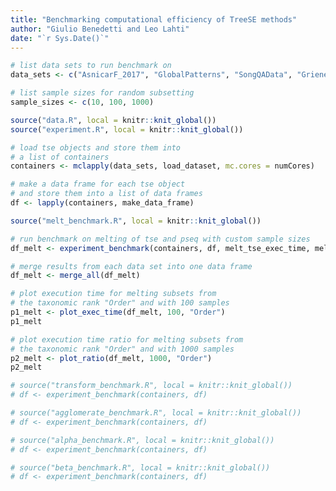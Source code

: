 ```yaml
---
title: "Benchmarking computational efficiency of TreeSE methods"
author: "Giulio Benedetti and Leo Lahti"
date: "`r Sys.Date()`"
---
```


```r
# list data sets to run benchmark on
data_sets <- c("AsnicarF_2017", "GlobalPatterns", "SongQAData", "GrieneisenTSData", "SprockettTHData", "VincentC_2016", "BackhedF_2015", "ZeeviD_2015", "SilvermanAGutData")

# list sample sizes for random subsetting
sample_sizes <- c(10, 100, 1000)

source("data.R", local = knitr::knit_global())
source("experiment.R", local = knitr::knit_global())
```

```r
# load tse objects and store them into
# a list of containers
containers <- mclapply(data_sets, load_dataset, mc.cores = numCores)

# make a data frame for each tse object
# and store them into a list of data frames
df <- lapply(containers, make_data_frame)
```

```r
source("melt_benchmark.R", local = knitr::knit_global())

# run benchmark on melting of tse and pseq with custom sample sizes
df_melt <- experiment_benchmark(containers, df, melt_tse_exec_time, melt_pseq_exec_time, sample_sizes)

# merge results from each data set into one data frame
df_melt <- merge_all(df_melt)

# plot execution time for melting subsets from
# the taxonomic rank "Order" and with 100 samples 
p1_melt <- plot_exec_time(df_melt, 100, "Order")
p1_melt

# plot execution time ratio for melting subsets from
# the taxonomic rank "Order" and with 1000 samples
p2_melt <- plot_ratio(df_melt, 1000, "Order")
p2_melt
```

```r
# source("transform_benchmark.R", local = knitr::knit_global())
# df <- experiment_benchmark(containers, df)
```

```r
# source("agglomerate_benchmark.R", local = knitr::knit_global())
# df <- experiment_benchmark(containers, df)
```

```r
# source("alpha_benchmark.R", local = knitr::knit_global())
# df <- experiment_benchmark(containers, df)
```

```r
# source("beta_benchmark.R", local = knitr::knit_global())
# df <- experiment_benchmark(containers, df)
```
